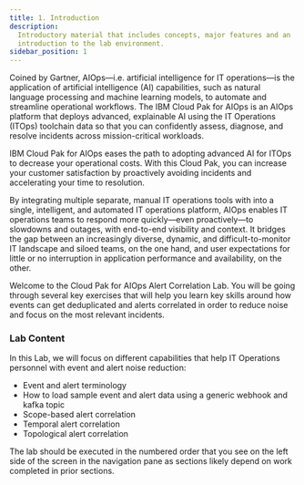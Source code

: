 ```yaml
---
title: 1. Introduction
description:
  Introductory material that includes concepts, major features and an
  introduction to the lab environment.
sidebar_position: 1
---
```



Coined by Gartner, AIOps—i.e. artificial intelligence for IT operations—is the application of artificial intelligence (AI) capabilities, 
such as natural language processing and machine learning models, to automate and streamline operational workflows.
The IBM Cloud Pak for AIOps is an AIOps platform that deploys advanced, explainable AI using the IT Operations 
(ITOps) toolchain data so that you can confidently assess, diagnose, and resolve incidents across mission-critical workloads.

IBM Cloud Pak for AIOps eases the path to adopting advanced AI for ITOps to decrease your operational 
costs. With this Cloud Pak, you can increase your customer satisfaction by proactively avoiding incidents and 
accelerating your time to resolution.

By integrating multiple separate, manual IT operations tools with into a single, intelligent, and automated IT 
operations platform, AIOps enables IT operations teams to respond more quickly—even proactively—to slowdowns and outages, 
with end-to-end visibility and context. It bridges the gap between an increasingly diverse, dynamic, and difficult-to-monitor 
IT landscape and siloed teams, on the one hand, and user expectations for little or no interruption in application performance and availability, on the other. 

Welcome to the Cloud Pak for AIOps Alert Correlation Lab. You will be going through several 
key exercises that will help you learn key skills around how events can get deduplicated and alerts correlated in
order to reduce noise and focus on the most relevant incidents.



### Lab Content

In this Lab, we will focus on different capabilities that help IT Operations personnel 
with event and alert noise reduction:

* Event and alert terminology
* How to load sample event and alert data using a generic webhook and kafka topic
* Scope-based alert correlation
* Temporal alert correlation
* Topological alert correlation

The lab should be executed in the numbered order that you see on the left side of the screen in the navigation 
pane as sections likely depend on work completed in prior sections.